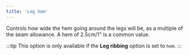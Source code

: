 ```yaml
---
title: 'Leg hem'
---
```


Controls how wide the hem going around the legs will be, as a multiple of the
seam allowance. A hem of 2.5cm/1" is a common value.

:::tip
This option is only available if the **Leg ribbing** option is set to
`hem`.
:::
